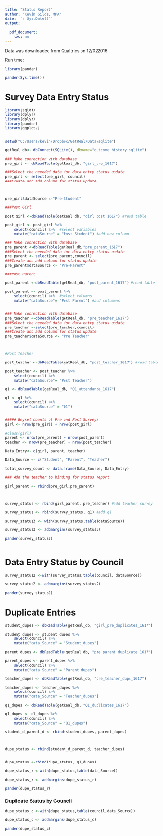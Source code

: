 ```yaml
---
title: "Status Report"
author: "Kevin Gilds, MPA"
date: '`r Sys.Date()`'
output:
  
  pdf_document:
    toc: no
---
```



Data was downloaded from Qualtrics on 12/022016



Run time:
```r
library(pander)
```


```r
pander(Sys.time())
```


# Survey Data Entry Status
```r
library(sqldf)
library(dplyr)
library(dplyr)
library(pander)
library(ggplot2)


setwd("C:/Users/kevin/Dropbox/GetReal/Data/sqlite")

getReal_db<- dbConnect(SQLite(), dbname="outcome_history.sqlite")


```

```r


### Make connection with database
pre_girl <- dbReadTable(getReal_db, "girl_pre_1617")

###Select the neeeded data for data entry status update
pre_girl <- select(pre_girl, council)
###Create and add column for status update



pre_girl$dataSource <-"Pre-Student"

```


```r

###Post Girl

post_girl <-dbReadTable(getReal_db, "girl_post_1617") #read table

post_girl <- post_girl %>%
    select(council) %>%  #select variables
    mutate("dataSource" = "Post Student") #add new column


```

```r

### Make connection with database
pre_parent <-dbReadTable(getReal_db,"pre_parent_1617")
###Select the neeeded data for data entry status update
pre_parent <- select(pre_parent,council)
###Create and add column for status update
pre_parent$dataSource <- "Pre-Parent"


```



```r

###Post Parent

post_parent <-dbReadTable(getReal_db, "post_parent_1617") #read table 

post_parent <- post_parent %>%
    select(council) %>%  #select columns
    mutate("dataSource"= "Post Parent") #add colummns



```

```r
### Make connection with database
pre_teacher <-dbReadTable(getReal_db, "pre_teacher_1617")
###Select the neeeded data for data entry status update
pre_teacher <-select(pre_teacher,council)
###Create and add column for status update
pre_teacher$dataSource <- "Pre Teacher"




```

```r

#Post Teacher

post_teacher <-dbReadTable(getReal_db, "post_teacher_1617") #read table from database

post_teacher <- post_teacher %>%
    select(council) %>%
    mutate("dataSource"= "Post Teacher")


```


```r

q1 <- dbReadTable(getReal_db, "Q1_attendance_1617")

q1 <- q1 %>%
    select(council) %>%
    mutate("dataSource" = "Q1")



```



```r
##### Geyset counts of Pre and Post Surveys
girl <- nrow(pre_girl) + nrow(post_girl)

#class(girl)
parent <- nrow(pre_parent) + nrow(post_parent)
teacher <- nrow(pre_teacher) + nrow(post_teacher)

```

```r
Data_Entry<- c(girl, parent, teacher)

Data_Source <- c("Student", "Parent", "Teacher")

total_survey_count <- data.frame(Data_Source, Data_Entry)


```


```r
### Add the teacher to binding for status report

girl_parent <- rbind(pre_girl,pre_parent)



survey_status <- rbind(girl_parent, pre_teacher) #add teacher survey

survey_status <- rbind(survey_status, q1) #add q1


```




```r

survey_status3 <- with(survey_status,table(dataSource))

survey_status3 <- addmargins(survey_status3)

pander(survey_status3)



```

# Data Entry Status by Council
```r

survey_status2 <-with(survey_status,table(council, dataSource))

survey_status2 <- addmargins(survey_status2)

pander(survey_status2)


```



# Duplicate Entries

```r

student_dupes <- dbReadTable(getReal_db, "girl_pre_duplicates_1617")

student_dupes <- student_dupes %>%
    select(council) %>%
    mutate("data_Source" = "Student_dupes")

```


```r

parent_dupes <- dbReadTable(getReal_db, "pre_parent_duplicate_1617")

parent_dupes <- parent_dupes %>%
    select(council) %>%
    mutate("data_Source" = "Parent_dupes")

```


```r

teacher_dupes <- dbReadTable(getReal_db, "pre_teacher_dups_1617")

teacher_dupes <- teacher_dupes %>% 
    select(council) %>%
    mutate("data_Source" = "Teacher_dupes")


```


```r

q1_dupes <- dbReadTable(getReal_db, "Q1_duplicates_1617")

q1_dupes <- q1_dupes %>%
    select(council) %>%
    mutate("data_Source" = "Q1_dupes")


```


```r

student_d_parent_d <- rbind(student_dupes, parent_dupes)



dupe_status <- rbind(student_d_parent_d, teacher_dupes)


dupe_status <-rbind(dupe_status, q1_dupes)

```


```r

dupe_status_r <-with(dupe_status,table(data_Source))

dupe_status_r <- addmargins(dupe_status_r)

pander(dupe_status_r)

```


### Duplicate Status by Council
```r

dupe_status_c <-with(dupe_status,table(council,data_Source))

dupe_status_c <- addmargins(dupe_status_c)

pander(dupe_status_c)

```




